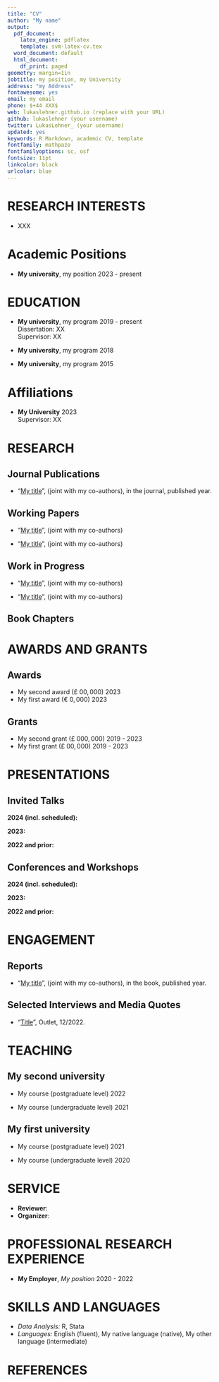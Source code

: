 ```yaml
---
title: "CV"
author: "My name"
output:
  pdf_document:
    latex_engine: pdflatex
    template: svm-latex-cv.tex
  word_document: default
  html_document:
    df_print: paged
geometry: margin=1in
jobtitle: my position, my University
address: "my Address"
fontawesome: yes
email: my email
phone: $+44 XXX$
web: lukaslehner.github.io (replace with your URL)
github: lukaslehner (your username)
twitter: LukasLehner_ (your username)
updated: yes
keywords: R Markdown, academic CV, template
fontfamily: mathpazo
fontfamilyoptions: sc, osf
fontsize: 11pt
linkcolor: black
urlcolor: blue
---
```


<!-- 
Space for notes to yourself that are not displayed in the PDF output.
-->


# RESEARCH INTERESTS

- XXX



# Academic Positions

- **My university**, my position \hfill $2023$ - present  \


# EDUCATION

- **My university**, my program \hfill $2019$ - present  \
Dissertation: XX \
Supervisor: XX

- **My university**, my program \hfill $2018$  \

- **My university**, my program \hfill $2015$  \

# Affiliations

- **My University** \hfill $2023$ \
Supervisor: XX


# RESEARCH


## Journal Publications

- "[My title](my URL)", (joint with my co-authors), in the journal, published year.


## Working Papers

- "[My title](my URL)", (joint with my co-authors)

- "[My title](my URL)", (joint with my co-authors)


## Work in Progress

- "[My title](my URL)", (joint with my co-authors)

- "[My title](my URL)", (joint with my co-authors)


## Book Chapters


# AWARDS AND GRANTS 

## Awards

- My second award (£ $00,000$) \hfill $2023$ 
- My first award (€ $0,000$) \hfill $2023$

## Grants

- My second grant (£ $000,000$) \hfill $2019$ - $2023$ 
- My first grant (£ $00,000$) \hfill $2019$ - $2023$
 

# PRESENTATIONS

## Invited Talks
<!--  -->

**$2024$ (incl. scheduled):** 

**$2023$:** 

**$2022$ and prior:** 

## Conferences and Workshops

**$2024$ (incl. scheduled):** 

**$2023$:** 

**$2022$ and prior:** 


# ENGAGEMENT

## Reports

- "[My title](my URL)", (joint with my co-authors), in the book, published year.


## Selected Interviews and Media Quotes

- "[Title](URL)", Outlet, $12/2022$.


# TEACHING

## **My second university**

- My course (postgraduate level) \hfill $2022$ 

- My course (undergraduate level) \hfill $2021$ 

## **My first university**

- My course (postgraduate level) \hfill $2021$

- My course (undergraduate level) \hfill $2020$


# SERVICE
- **Reviewer**: 
- **Organizer**: 

# PROFESSIONAL RESEARCH EXPERIENCE

-	**My Employer**, *My position* \hfill $2020$ - $2022$  


# SKILLS AND LANGUAGES 

- *Data Analysis:* R, Stata
-	*Languages:* English (fluent), My native language (native), My other language (intermediate)

# REFERENCES

\begin{paracol}{3}

    \textbf{Prof.\ XX}\\
    University of XX\\
    \Telefon\ \( XX\)\\
    \Letter\ \href{mailto:lukas.lehner@spi.ox.ac.uk}{lukas.lehner\textrm{@}spi.ox.ac.uk} (replace email)

\switchcolumn

    \textbf{Prof.\ XX}\\
    Universits of XX\\
    \Telefon\ \(XX\)\\
    \Letter\ \href{mailto: XX}{Name\textrm{@}email}
    
\switchcolumn

    \textbf{Prof.\ XX}\\
    University of XX\\
    \Telefon\ \(XX\)\\
    \Letter\ \href{mailto: XX}{Name\textrm{@}email}

\end{paracol}

